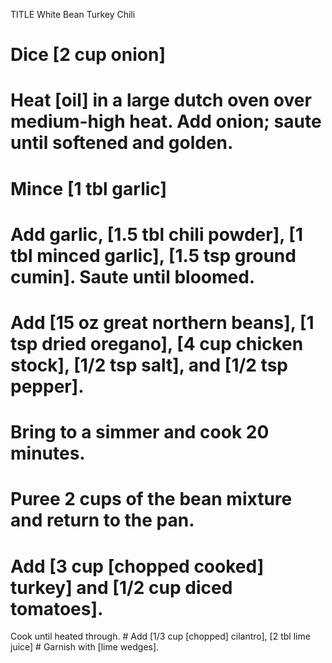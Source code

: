 TITLE White Bean Turkey Chili

# Dice [2 cup onion] 
# Heat [oil] in a large dutch oven over medium-high heat. Add onion; saute until softened and golden.
# Mince [1 tbl garlic]
# Add garlic, [1.5 tbl chili powder], [1 tbl minced garlic], [1.5 tsp ground cumin]. Saute until bloomed. 
# Add [15 oz great northern beans], [1 tsp dried oregano], [4 cup chicken stock], [1/2 tsp salt], and [1/2 tsp pepper]. 
# Bring to a simmer and cook 20 minutes.   
# Puree 2 cups of the bean mixture and return to the pan.
# Add [3 cup [chopped cooked] turkey] and [1/2 cup diced tomatoes]. 
Cook until heated through.
# Add  [1/3 cup [chopped] cilantro], [2 tbl lime juice] 
# Garnish with [lime wedges].
